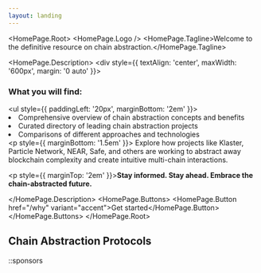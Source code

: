 ```yaml
---
layout: landing
---
```



<HomePage.Root>
  <HomePage.Logo />
  <HomePage.Tagline>Welcome to the definitive resource on chain abstraction.</HomePage.Tagline>
 
  <HomePage.Description>
    <div style={{ textAlign: 'center', maxWidth: '600px', margin: '0 auto' }}>
      <h3>What you will find:</h3>
      <ul style={{ paddingLeft: '20px', marginBottom: '2em' }}>
        <li>Comprehensive overview of chain abstraction concepts and benefits</li>
        <li>Curated directory of leading chain abstraction projects</li>
        <li>Comparisons of different approaches and technologies</li>
      </ul>
      <p style={{ marginBottom: '1.5em' }}>
        Explore how projects like Klaster, Particle Network, NEAR, Safe, and others are working to abstract away blockchain complexity and create intuitive multi-chain interactions.
      </p>
      <p style={{ marginTop: '2em' }}><strong>Stay informed. Stay ahead. Embrace the chain-abstracted future.</strong></p>
    </div>
  </HomePage.Description>
  <HomePage.Buttons>
    <HomePage.Button href="/why" variant="accent">Get started</HomePage.Button>
  </HomePage.Buttons>
</HomePage.Root>

## Chain Abstraction Protocols

::sponsors